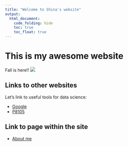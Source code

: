 ```yaml
---
title: "Welcome to Shina's website"
output: 
  html_document:
    code_folding: hide
    toc: true
    toc_float: true
---
```


# This is my awesome website
Fall is here!! 
![](images/pugs.jpeg)


## Links to other websites

Let's link to useful tools for data science:

* [Google](http://www.google.com)
* [P8105](http://p8105.com)



## Link to page within the site

* [About me](about.html)

